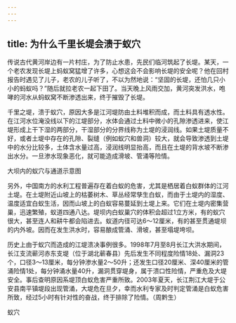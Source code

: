 ```yaml
---
---
---
```

title: 为什么千里长堤会溃于蚁穴
---




传说古代黄河岸边有一片村庄，为了防止水患，先民们临河筑起了长堤。某天，一个老农发现长堤上蚂蚁窝猛增了许多，心想这会不会影响长堤的安全呢？他在回村报告时遇见了儿子，老农的儿子听了，不以为然地说：“坚固的长堤，还怕几只小小的蚂蚁吗？”随后就拉老农一起下田了。当天晚上风雨交加，黄河突发洪水，咆哮的河水从蚂蚁窝不断渗透出来，终于摧毁了长堤。

千里之堤，溃于蚁穴，原因大多是江河堤防由土料堆积而成，而土料具有透水性。在江河水位淹没线以下的江堤部分，水体会通过土料中微小的孔隙渗透进来，使江堤形成上干下湿的两部分，干湿部分的分界线称为土堤的浸润线。如果土堤质量不好，或者土堤中存在的孔隙、裂缝（例如蚁穴和兽洞）较大，就会导致渗透到土堤中的水分比较多，土体含水量过高，浸润线明显抬高，而且在土堤的背水坡不断渗出水分。一旦渗水现象恶化，就可能造成滑坡、管涌等险情。

大坝内的蚁穴与通道示意图



另外，中国南方的水利工程普遍存在着白蚁的危害，尤其是栖居着白蚁群体的江河土堤。在土堤附近山坡上的枯萎树木、草丛经常孳生白蚁，而由于土堤内的湿度、温度适宜白蚁生活，因而山坡上的白蚁容易蔓延到土堤上来。它们在土堤内密集营巢，迅速繁殖，蚁道四通八达。堤坝内白蚁巢穴的体积会超过1立方米，有的蚁穴很大，甚至连人和耕牛都会陷进去。蚁道内径可达6～12厘米，有的甚至贯通堤坝的内外坡。因而在发生洪水时，容易酿成管涌、滑坡，甚至塌堤垮坝。

历史上由于蚁穴而造成的江堤溃决事例很多。1998年7月至8月长江大洪水期间，长江支流蕲河赤东支堤（位于湖北蕲春县）先后发生不同程度险情18处、漏洞23个，口径3～13厘米，每分钟渗水量2～50升；还发生口径20厘米、深40厘米的管涌险情1处，每分钟涌水量40升，漏洞贯穿堤身，属于溃口性险情，严重危及大堤安全。事后查明原因系堤顶白蚁危害严重所致。2003年夏天，长江荆江大堤于公安县南平镇堤段出现管涌，大堤危在旦夕，幸而水利专家及时判定管涌是白蚁危害所致，经过5小时有针对性的奋战，终于排除了险情。（周黔生）

蚁穴